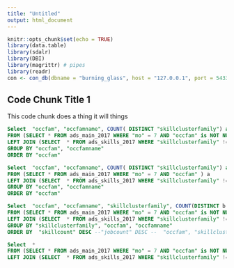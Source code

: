 ```yaml
---
title: "Untitled"
output: html_document
---
```


```r
knitr::opts_chunk$set(echo = TRUE)
library(data.table)
library(sdalr)
library(DBI)
library(magrittr) # pipes
library(readr)
con <- con_db(dbname = "burning_glass", host = "127.0.0.1", port = 5433, user = "dtn2ep", pass = "dtn2ep")
```

## Code Chunk Title 1

This code chunk does a thing it will things

```sql

Select  "occfam", "occfamname", COUNT( DISTINCT "skillclusterfamily") as "skf_count", COUNT(a.bgtjobid) as "job_count"
FROM (SELECT * FROM ads_main_2017 WHERE "mo" = 7 AND "occfam" is NOT NULL) a 
LEFT JOIN (SELECT  * FROM ads_skills_2017 WHERE "skillclusterfamily" != 'na') b on a.bgtjobid = b.bgtjobid 
GROUP BY "occfam", "occfamname" 
ORDER BY "occfam"


```



```sql
Select  "occfam", "occfamname", COUNT( DISTINCT "skillclusterfamily") as "skf_count", COUNT(a.bgtjobid) as "job_count"
FROM (SELECT * FROM ads_main_2017 WHERE "mo" = 7 AND "occfam" ) a 
LEFT JOIN (SELECT  * FROM ads_skills_2017 WHERE "skillclusterfamily" != 'na') b on a.bgtjobid = b.bgtjobid 
GROUP BY "occfam", "occfamname" 
ORDER BY "occfam"
```




```sql
Select  "occfam", "occfamname", "skillclusterfamily", COUNT(DISTINCT b.skill) as "skillcount", COUNT(a.bgtjobid) as "jobcount"
FROM (SELECT * FROM ads_main_2017 WHERE "mo" = 7 AND "occfam" is NOT NULL ) a 
LEFT JOIN (SELECT  * FROM ads_skills_2017 WHERE "skillclusterfamily" != 'na') b on a.bgtjobid = b.bgtjobid
GROUP BY "skillclusterfamily", "occfam", "occfamname"
ORDER BY  "skillcount" DESC --"jobcount" DESC --  "occfam", "skillclusterfamily"
```

```sql
Select  *
FROM (SELECT * FROM ads_main_2017 WHERE "mo" = 7 AND "occfam" is NOT NULL ) a 
LEFT JOIN (SELECT  * FROM ads_skills_2017 WHERE "skillclusterfamily" != 'na') b on a.bgtjobid = b.bgtjobid

```







